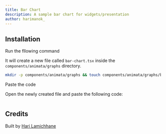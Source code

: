 ```yaml
---
title: Bar Chart
description: A sample bar chart for widgets/presentation
author: harimanok_
---
```


<ComponentPreview name="graphs-bar-chart--docs" />

## Installation

<Steps>
<Step>Run the fllowing command</Step>

It will create a new file called `bar-chart.tsx` inside the `components/animata/graphs` directory.

```bash
mkdir -p components/animata/graphs && touch components/animata/graphs/bar-chart.tsx
```

<Step>Paste the code</Step>

Open the newly created file and paste the following code:

```jsx file=<rootDir>/animata/graphs/bar-chart.tsx

```

</Steps>

## Credits

Built by [Hari Lamichhane](https://github.com/hari)
